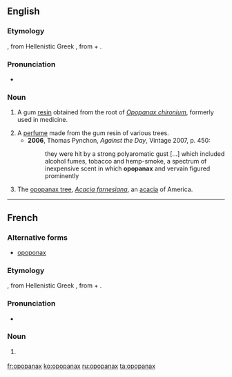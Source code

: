 ==English==

===Etymology===
{{etyl|la}} {{term|opopanax|lang=la}}, from Hellenistic Greek {{term|ὀποπάναξ|tr=opopanax|sc=Grek}}, from {{etyl|grc}} {{term|ὀπός||vegetable juice|tr=opos|lang=grc}} + {{term|πάναξ|tr=panax|lang=grc}}.

===Pronunciation===
* {{a|UK}} {{IPA|/əˈpɒpənaks/}}

===Noun===
{{en-noun|-}}

# {{obsolete}} A gum [[resin]] obtained from the root of ''[[Opopanax chironium]]'', formerly used in medicine.
# A [[perfume]] made from the gum resin of various trees.
#* '''2006''', Thomas Pynchon, ''Against the Day'', Vintage 2007, p. 450:
#*: they were hit by a strong polyaromatic gust [...] which included alcohol fumes, tobacco and hemp-smoke, a spectrum of inexpensive scent in which '''opopanax''' and vervain figured prominently
# The [[opopanax tree]], ''[[Acacia farnesiana]]'', an [[acacia]] of America.

----

==French==

===Alternative forms===
* [[opoponax]]

===Etymology===
{{etyl|la|fr}} {{term|opopanax|lang=la}}, from Hellenistic Greek {{term|ὀποπάναξ|tr=opopanax|sc=Grek}}, from {{etyl|grc|fr}} {{term|ὀπός||vegetable juice|tr=opos|lang=grc}} + {{term|πάναξ|tr=panax|lang=grc}}.

===Pronunciation===
* {{IPA|/ɔ.pɔ.pa.naks/|lang=fr}}

===Noun===
{{fr-noun|m|pl=opopanax}}

# {{l|en|opopanax}} {{gloss|all meanings}}

[[fr:opopanax]]
[[ko:opopanax]]
[[ru:opopanax]]
[[ta:opopanax]]